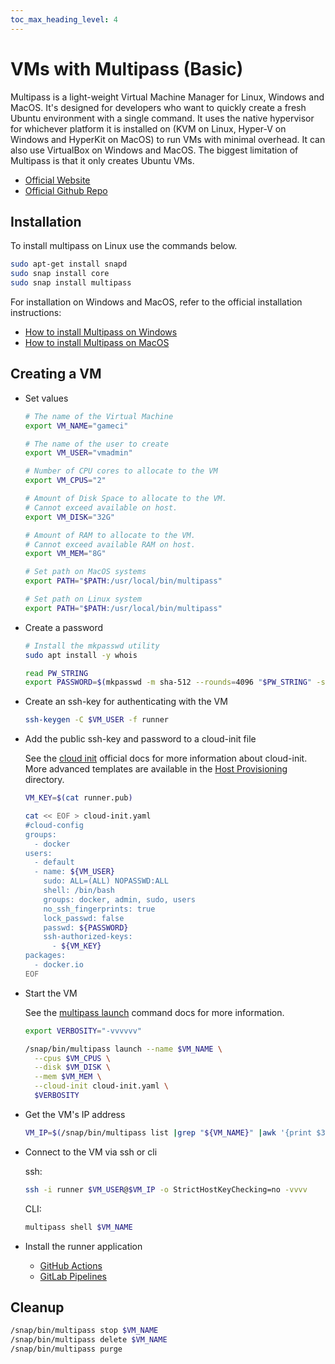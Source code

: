 ```yaml
---
toc_max_heading_level: 4
---
```


# VMs with Multipass (Basic)

Multipass is a light-weight Virtual Machine Manager for Linux, Windows and MacOS. It's designed for
developers who want to quickly create a fresh Ubuntu environment with a single command. It uses the
native hypervisor for whichever platform it is installed on (KVM on Linux, Hyper-V on Windows and
HyperKit on MacOS) to run VMs with minimal overhead. It can also use VirtualBox on Windows and
MacOS. The biggest limitation of Multipass is that it only creates Ubuntu VMs.

- [Official Website](https://multipass.run/)
- [Official Github Repo](https://github.com/canonical/multipass)

## Installation

To install multipass on Linux use the commands below.

```bash
sudo apt-get install snapd
sudo snap install core
sudo snap install multipass
```

For installation on Windows and MacOS, refer to the official installation instructions:

- [How to install Multipass on Windows](https://multipass.run/docs/installing-on-windows)
- [How to install Multipass on MacOS](https://multipass.run/docs/installing-on-macos)

## Creating a VM

- Set values

  ```bash
  # The name of the Virtual Machine
  export VM_NAME="gameci"

  # The name of the user to create
  export VM_USER="vmadmin"

  # Number of CPU cores to allocate to the VM
  export VM_CPUS="2"

  # Amount of Disk Space to allocate to the VM.
  # Cannot exceed available on host.
  export VM_DISK="32G"

  # Amount of RAM to allocate to the VM.
  # Cannot exceed available RAM on host.
  export VM_MEM="8G"

  # Set path on MacOS systems
  export PATH="$PATH:/usr/local/bin/multipass"

  # Set path on Linux system
  export PATH="$PATH:/usr/local/bin/multipass"
  ```

- Create a password

  ```bash
  # Install the mkpasswd utility
  sudo apt install -y whois

  read PW_STRING
  export PASSWORD=$(mkpasswd -m sha-512 --rounds=4096 "$PW_STRING" -s "saltsaltlettuce")
  ```

- Create an ssh-key for authenticating with the VM

  ```bash
  ssh-keygen -C $VM_USER -f runner
  ```

- Add the public ssh-key and password to a cloud-init file

  See the [cloud init](https://cloudinit.readthedocs.io/en/latest/topics/examples.html) official
  docs for more information about cloud-init. More advanced templates are available in the
  [Host Provisioning](../04-host-provisioning/03-cloud-init.mdx) directory.

  ```bash
  VM_KEY=$(cat runner.pub)

  cat << EOF > cloud-init.yaml
  #cloud-config
  groups:
    - docker
  users:
    - default
    - name: ${VM_USER}
      sudo: ALL=(ALL) NOPASSWD:ALL
      shell: /bin/bash
      groups: docker, admin, sudo, users
      no_ssh_fingerprints: true
      lock_passwd: false
      passwd: ${PASSWORD}
      ssh-authorized-keys:
        - ${VM_KEY}
  packages:
    - docker.io
  EOF
  ```

- Start the VM

  See the [multipass launch](https://multipass.run/docs/launch-command) command docs for more
  information.

  ```bash
  export VERBOSITY="-vvvvvv"

  /snap/bin/multipass launch --name $VM_NAME \
    --cpus $VM_CPUS \
    --disk $VM_DISK \
    --mem $VM_MEM \
    --cloud-init cloud-init.yaml \
    $VERBOSITY
  ```

- Get the VM's IP address

  ```bash
  VM_IP=$(/snap/bin/multipass list |grep "${VM_NAME}" |awk '{print $3}')
  ```

- Connect to the VM via ssh or cli

  ssh:

  ```bash
  ssh -i runner $VM_USER@$VM_IP -o StrictHostKeyChecking=no -vvvv
  ```

  CLI:

  ```bash
  multipass shell $VM_NAME
  ```

- Install the runner application

  - [GitHub Actions](../05-runner-application-installation/02-github-actions.mdx)
  - [GitLab Pipelines](../05-runner-application-installation/01-gitlab-pipelines.mdx)

## Cleanup

```bash
/snap/bin/multipass stop $VM_NAME
/snap/bin/multipass delete $VM_NAME
/snap/bin/multipass purge
```
